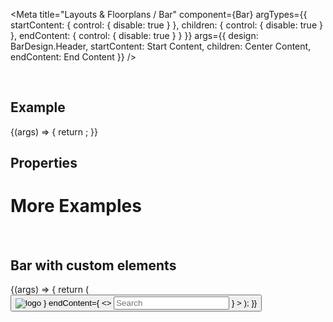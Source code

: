 
<Meta
  title="Layouts & Floorplans / Bar"
  component={Bar}
  argTypes={{
    startContent: { control: { disable: true } },
    children: { control: { disable: true } },
    endContent: { control: { disable: true } }
  }}
  args={{
    design: BarDesign.Header,
    startContent: <span>Start Content</span>,
    children: <span>Center Content</span>,
    endContent: <span>End Content</span>
  }}
/>

<DocsHeader />

<br />

## Example

<Canvas>
  <Story name="Default">
    {(args) => {
      return <Bar {...args} />;
    }}
  </Story>
</Canvas>

## Properties

<ArgsTable story="." />

<Description />

# More Examples

<br />

## Bar with custom elements

<Canvas>
  <Story name="with custom elements">
    {(args) => {
      return (
        <Bar
          {...args}
          startContent={
            <>
              <Button icon="nav-back" design={ButtonDesign.Transparent} />
              <img
                src="https://raw.githubusercontent.com/SAP/ui5-webcomponents-react/main/assets/Logo.png"
                alt="logo"
                style={{ marginLeft: '6px', width: '120px' }}
              />
            </>
          }
          endContent={
            <>
              <Input placeholder="Search" />
              <Link style={{ marginLeft: '6px' }} href="https://github.com/SAP/ui5-webcomponents-react" target="_blank">
                <GitHubLogo />
              </Link>
            </>
          }
        >
          <Title>Bar</Title>
        </Bar>
      );
    }}
  </Story>
</Canvas>

<Footer />
